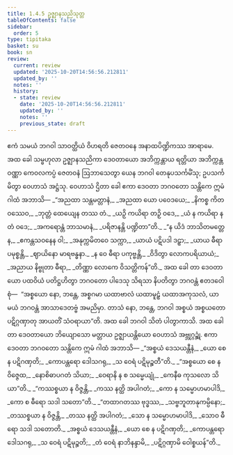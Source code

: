 ```yaml
---
title: 1.4.5 ဥဇ္ဈာနသညိသုတ္တ
tableOfContents: false
sidebar:
  order: 5
type: tipitaka
basket: su
book: sn
review:
  current: review
  updated: '2025-10-20T14:56:56.212811'
  updated_by: ''
  notes: ''
  history:
  - state: review
    date: '2025-10-20T14:56:56.212811'
    updated_by: ''
    notes: ''
    previous_state: draft
---
```



<DynamicBreadcrumb />


<ReviewStatus review={frontmatter.review} showDetails={true} />

<HypothesisAnnotation frontmatter={frontmatter} />

<Division number="35" book="sn" e="ch" v="18" p="284">

<Paragraph number="188" book="sn">
ဧကံ သမယံ ဘဂဝါ သာဝတ္ထိယံ ဝိဟရတိ ဇေတဝနေ အနာထပိဏ္ဍိကဿ အာရာမေ. အထ ခေါ သမ္ဗဟုလာ ဥဇ္ဈာနသညိကာ ဒေဝတာယော အဘိက္ကန္တာယ ရတ္တိယာ အဘိက္ကန္တဝဏ္ဏာ ကေဝလကပ္ပံ ဇေတဝနံ ဩဘာသေတွာ ယေန ဘဂဝါ တေနုပသင်္ကမိံသု; ဥပသင်္ကမိတွာ ဝေဟာသံ အဋ္ဌံသု. ဝေဟာသံ ဌိတာ ခေါ ဧကာ ဒေဝတာ ဘဂဝတော သန္တိကေ ဣမံ ဂါထံ အဘာသိ—
</Paragraph>

<Paragraph number="189" type="verses" book="sn">
_“အညထာ သန္တမတ္တာနံ,_  
_အညထာ ယော ပဝေဒယေ;_  
_နိကစ္စ ကိတဝဿေဝ,_  
_ဘုတ္တံ ထေယျေန တဿ တံ._  

</Paragraph>

<Paragraph number="190" type="verses" book="sn">
_ယဉှိ ကယိရာ တဉှိ ဝဒေ,_  
_ယံ န ကယိရာ န တံ ဝဒေ;_  
_အကရောန္တံ ဘာသမာနံ,_  
_ပရိဇာနန္တိ ပဏ္ဍိတာ”တိ._  

</Paragraph>

<Paragraph number="191" type="verses" book="sn">
_“န ယိဒံ ဘာသိတမတ္တေန,_  
_ဧကန္တသဝနေန ဝါ;_  
_အနုက္ကမိတဝေ သက္ကာ,_  
_ယာယံ ပဋိပဒါ ဒဠှာ;_  
_ယာယ ဓီရာ ပမုစ္စန္တိ,_  
_ဈာယိနော မာရဗန္ဓနာ._  

</Paragraph>

<Paragraph number="192" type="verses" book="sn">
_န ဝေ ဓီရာ ပကုဗ္ဗန္တိ,_  
_ဝိဒိတွာ လောကပရိယာယံ;_  
_အညာယ နိဗ္ဗုတာ ဓီရာ,_  
_တိဏ္ဏာ လောကေ ဝိသတ္တိကန်”တိ._  

</Paragraph>

<Paragraph number="193" book="sn">
အထ ခေါ တာ ဒေဝတာယော ပထဝိယံ ပတိဋ္ဌဟိတွာ ဘဂဝတော ပါဒေသု သိရသာ နိပတိတွာ ဘဂဝန္တံ ဧတဒဝေါစုံ—  “အစ္စယော နော, ဘန္တေ, အစ္စဂမာ ယထာဗာလံ ယထာမူဠှံ ယထာအကုသလံ, ယာ မယံ ဘဂဝန္တံ အာသာဒေတဗ္ဗံ အမညိမှာ. တာသံ နော, ဘန္တေ, ဘဂဝါ အစ္စယံ အစ္စယတော ပဋိဂ္ဂဏှာတု အာယတိံ သံဝရာယာ”တိ. အထ ခေါ ဘဂဝါ သိတံ ပါတွာကာသိ. အထ ခေါ တာ ဒေဝတာယော ဘိယျောသော မတ္တာယ ဥဇ္ဈာယန္တိယော ဝေဟာသံ အဗ္ဘုဂ္ဂဉ္ဆုံ. ဧကာ ဒေဝတာ ဘဂဝတော သန္တိကေ ဣမံ ဂါထံ အဘာသိ—
</Paragraph>

<Paragraph number="194" type="verses" book="sn">
_“အစ္စယံ ဒေသယန္တီနံ,_  
_ယော စေ န ပဋိဂဏှတိ;_  
_ကောပန္တရော ဒေါသဂရု,_  
_သ ဝေရံ ပဋိမုဉ္စတီ”တိ._  

</Paragraph>

<Paragraph number="195" type="verses" book="sn">
_“အစ္စယော စေ န ဝိဇ္ဇေထ,_  
_နောစိဓာပဂတံ သိယာ;_  
_ဝေရာနိ န စ သမ္မေယျုံ,_  
_ကေနီဓ ကုသလော သိယာ”တိ._  

</Paragraph>

<Paragraph number="196" type="verses" book="sn">
_“ကဿစ္စယာ န ဝိဇ္ဇန္တိ,_  
_ကဿ နတ္ထိ အပါဂတံ;_  
_ကော န သမ္မောဟမာပါဒိ,_  
_ကော စ ဓီရော သဒါ သတော”တိ._  

</Paragraph>

<Paragraph number="197" type="verses" book="sn">
_“တထာဂတဿ ဗုဒ္ဓဿ,_  
_သဗ္ဗဘူတာနုကမ္ပိနော;_  
_တဿစ္စယာ န ဝိဇ္ဇန္တိ,_  
_တဿ နတ္ထိ အပါဂတံ;_  
_သော န သမ္မောဟမာပါဒိ,_  
_သောဝ ဓီရော သဒါ သတောတိ._  

</Paragraph>

<Paragraph number="198" type="verses" book="sn">
_အစ္စယံ ဒေသယန္တီနံ,_  
_ယော စေ န ပဋိဂဏှတိ;_  
_ကောပန္တရော ဒေါသဂရု,_  
_သ ဝေရံ ပဋိမုဉ္စတိ;_  
_တံ ဝေရံ နာဘိနန္ဒာမိ,_  
_ပဋိဂ္ဂဏှာမိ ဝေါစ္စယန်”တိ._
</Paragraph>
</Division>